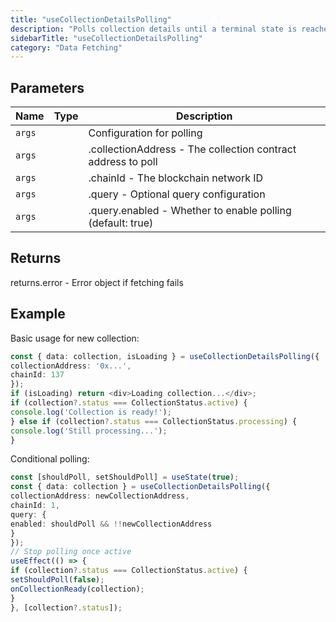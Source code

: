 ```yaml
---
title: "useCollectionDetailsPolling"
description: "Polls collection details until a terminal state is reached This hook fetches collection details with automatic polling that continues until the collection reaches a terminal state (active, failed, inactive, or incompatible_type). It uses exponential backoff to reduce server load while waiting for collection processing to complete."
sidebarTitle: "useCollectionDetailsPolling"
category: "Data Fetching"
---
```


## Parameters

| Name | Type | Description |
|------|------|-------------|
| `args` |  | Configuration for polling |
| `args` |  | .collectionAddress - The collection contract address to poll |
| `args` |  | .chainId - The blockchain network ID |
| `args` |  | .query - Optional query configuration |
| `args` |  | .query.enabled - Whether to enable polling (default: true) |

## Returns

returns.error - Error object if fetching fails

## Example

Basic usage for new collection:
```typescript
const { data: collection, isLoading } = useCollectionDetailsPolling({
collectionAddress: '0x...',
chainId: 137
});
if (isLoading) return <div>Loading collection...</div>;
if (collection?.status === CollectionStatus.active) {
console.log('Collection is ready!');
} else if (collection?.status === CollectionStatus.processing) {
console.log('Still processing...');
}
```

Conditional polling:
```typescript
const [shouldPoll, setShouldPoll] = useState(true);
const { data: collection } = useCollectionDetailsPolling({
collectionAddress: newCollectionAddress,
chainId: 1,
query: {
enabled: shouldPoll && !!newCollectionAddress
}
});
// Stop polling once active
useEffect(() => {
if (collection?.status === CollectionStatus.active) {
setShouldPoll(false);
onCollectionReady(collection);
}
}, [collection?.status]);
```

